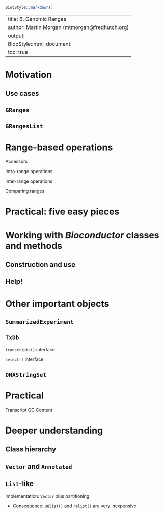 <!--
%% \VignetteTitle{B. Genomic Ranges}
%% \VignetteEngine{knitr::rmarkdown}
-->

```r
BiocStyle::markdown()
```

---
title: B. Genomic Ranges
author: Martin Morgan (mtmorgan@fredhutch.org)
output:
  BiocStyle::html_document:
    toc: true
---

# Motivation

## Use cases

## `GRanges`

## `GRangesList`

# Range-based operations

Accessors

Intra-range operations

Inter-range operations

Comparing ranges

# Practical: five easy pieces

# Working with _Bioconductor_ classes and methods

## Construction and use

## Help!

# Other important objects

## `SummarizedExperiment`

## `TxDb`

`transcripts()` interface

`select()` interface

## `DNAStringSet`

# Practical

Transcript GC Content

# Deeper understanding

## Class hierarchy

## `Vector` and `Annotated`

## `List`-like

Implementation: `Vector` plus partitioning

- Consequence: `unlist()` and `relist()` are very inexpensive
